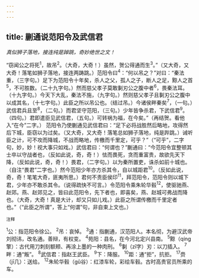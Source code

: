 ```yaml
---
---
---
```

title: 蒯通说范阳令及武信君
---



*真似狮子落地，接连纯是踔跳，奇妙绝世之文！*

“窃闻公之将死<sup>1</sup>，故吊<sup>2</sup>。（大奇，大奇！）虽然，贺公得通而生<sup>3</sup>。”（又大奇，又大奇！落笔如狮子落地，接连两踌跳。）范阳令曰<sup>4</sup>：“何以吊之？”对曰：“秦法重，（三字句。）足下为范阳令十年矣，杀人之父，孤人之子，断人之足，黥人之首<sup>5</sup>，不可胜数。（二十九字句。）然而慈父孝子莫敢剚刃公之腹中者<sup>6</sup>，畏秦法耳。（十九字句。）今天下大乱，秦法不施，（九字句。）然则慈父孝子且剚刃公之腹中以成其名，（十七字句。）此臣之所以吊公也。（结过吊。）今诸侯畔秦矣<sup>7</sup>，（一句。）武信君兵且至<sup>8</sup>，（二句。）而君坚守范阳，（三句。）少年皆争杀君，下武信君<sup>9</sup>。（四句。）君即遣臣见武信君，（五句。）可转祸为福，在今矣。”（再结贺。看他入“在今”二字。）
范阳令乃使蒯通见武信君曰：“足下必将战胜然后略地，攻得然后下城，臣窃以为过矣。（又大奇，又大奇！落笔总如狮子落地，纯是跸跳。）诫听臣之计，可不攻而降城，不战而略地，传檄而千里定，可乎？”（“可乎”，二字句，妙，妙！视大事只如戏。）武信君曰：“何谓也？”蒯通曰：“今范阳令宜整顿其士卒以守战者也，（反如此说，奇，奇！）怯而畏死，贪而重富贵，故欲先天下降，（反如此说，奇，奇！）畏君，（二字句。）以为秦所置吏，诛杀如前十城也。（自注“畏君”二字也。）然今范阳少年亦方杀其令，自以城距君<sup>10</sup>。（反如此说，奇，奇！笔笔大奇，匪夷所思。）君何不责臣侯印<sup>11</sup>，拜范阳令，范阳令则以城下君，少年亦不敢杀其令。（说得疏快不可言。）令范阳令乘朱轮华毂<sup>12</sup>，使驱驰燕、赵郊。燕、赵郊见之，皆曰此范阳令，先下者也，即喜矣，燕、赵城可弗战而降也。（大奇，大奇！真是大计，却又只如儿戏。）此臣之所谓传檄而千里定者也。”（“此臣之所谓”，答上“何谓”句，非自束上文也。）

<sup>注释</sup>

<sup>1</sup>公：指范阳令徐公。
<sup>2</sup>吊：哀悼。
<sup>3</sup>通：指蒯通，汉范阳人。本名彻，为避汉武帝刘彻讳，改名通。善辩，有权变。
<sup>4</sup>苑阳：县名，在今河北定兴县南。
<sup>5</sup>黥（qíng擎）：古代用刀刺刻额颊、再涂上墨的一种肉刑。
<sup>6</sup>剚（zī字）刃：以刀插入。
<sup>7</sup>畔：通“叛”。
<sup>8</sup>武信君：指赵王武臣。
<sup>9</sup>下：降服。
<sup>10</sup>距：通“拒”，抗拒。
<sup>17</sup>赍（jī几）：送给。
<sup>12</sup>朱轮华毂（gǔ谷）：红漆车轮，彩绘车毂。古时高贵官员所乘的车。